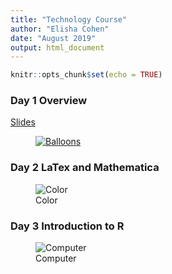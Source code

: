 ```yaml
---
title: "Technology Course"
author: "Elisha Cohen"
date: "August 2019"
output: html_document
---
```


```r
knitr::opts_chunk$set(echo = TRUE)
```

### Day 1 Overview

[<i class="fa fa-file-pdf-o"></i> Slides][test-html]

<figure class="fullwidth">

[![Balloons][balloons-jpg]][test-html]


</figure>
[balloons-jpg]: /slides/tech-ballons-small.jpg
[test-html]: /slides/test-slides.html

### Day 2 LaTex and Mathematica

![Color][color-stripes-jpg]
</figure>
[color-stripes-jpg]: /img/color-stripes.jpg


### Day 3 Introduction to R
![Computer][computer-jpg]
</figure>
[computer-jpg]: /img/computer.jpg